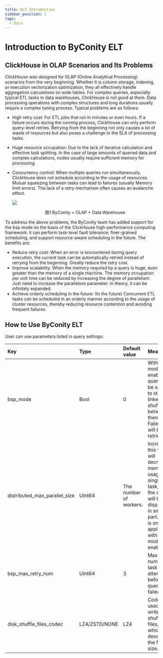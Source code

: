 ```yaml
---
title: ELT Introduction
sidebar_position: 1
tags:
  - Docs
---
```


# Introduction to ByConity ELT

## ClickHouse in OLAP Scenarios and Its Problems

ClickHouse was designed for OLAP (Online Analytical Processing) scenarios from the very beginning. Whether it is column storage, indexing, or execution vectorization optimization, they all effectively handle aggregation calculations on wide tables.
For complex queries, especially typical ETL tasks in data warehouses, ClickHouse is not good at them. Data processing operations with complex structures and long durations usually require a complex tuning process. Typical problems are as follows:

- High retry cost: For ETL jobs that run in minutes or even hours. If a failure occurs during the running process, ClickHouse can only perform query-level retries. Retrying from the beginning not only causes a lot of waste of resources but also poses a challenge to the SLA of processing tasks.
- Huge resource occupation: Due to the lack of iterative calculation and effective task splitting. In the case of large amounts of queried data and complex calculations, nodes usually require sufficient memory for processing.
- Concurrency control: When multiple queries run simultaneously, ClickHouse does not schedule according to the usage of resources. Mutual squeezing between tasks can lead to failures (usually Memory limit errors). The lack of a retry mechanism often causes an avalanche effect.

  ![](./assets/why_elt.jpg)

  <center>图1 ByConity = OLAP + Data Warehouse</center>

To address the above problems, the ByConity team has added support for the bsp mode on the basis of the ClickHouse high-performance computing framework: it can perform task-level fault tolerance; finer-grained scheduling; and support resource-aware scheduling in the future. The benefits are:

- Reduce retry cost: When an error is encountered during query execution, the current task can be automatically retried instead of retrying from the beginning. Greatly reduce the retry cost.
- Improve scalability: When the memory required by a query is huge, even greater than the memory of a single machine. The memory occupation per unit time can be reduced by increasing the degree of parallelism. Just need to increase the parallelism parameter. In theory, it can be infinitely expanded.
- Achieve orderly scheduling in the future: (In the future) Concurrent ETL tasks can be scheduled in an orderly manner according to the usage of cluster resources, thereby reducing resource contention and avoiding frequent failures.

## How to Use ByConity ELT

User can use parameters listed in query settings:

| Key                           | Type          | Default value          | Meaning                                                                                                                                                       |
| :---------------------------- | :------------ | :--------------------- | :------------------------------------------------------------------------------------------------------------------------------------------------------------ |
| bsp_mode                      | Bool          | 0                      | With bsp mode enabled, query will be splitted to stages, linked by shuffle between them. Failed task will be retried.                                         |
| distributed_max_parallel_size | UInt64        | The number of workers. | Increasing this value will decrease memory usage of single task, as the stage will be dispatched in smaller part. This is only applied with bsp mode enabled. |
| bsp_max_retry_num             | UInt64        | 3                      | Max number of task attemps before query failed.                                                                                                               |
| disk_shuffle_files_codec      | LZ4/ZSTD/NONE | LZ4                    | Codec used to write shuffle files, which can descrease the file size.                                                                                         |
